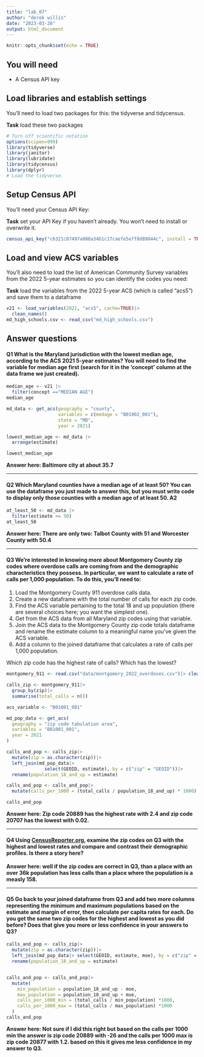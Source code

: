 ```yaml
---
title: "lab_07"
author: "derek willis"
date: "2023-03-28"
output: html_document
---
```


```r
knitr::opts_chunk$set(echo = TRUE)
```

## You will need

-   A Census API key

## Load libraries and establish settings

You'll need to load two packages for this: the tidyverse and tidycensus.

**Task** load these two packages

```r
# Turn off scientific notation
options(scipen=999)
library(tidyverse)
library(janitor)
library(lubridate)
library(tidycensus)
library(dplyr)
# Load the tidyverse.
```

## Setup Census API

You'll need your Census API Key:

**Task** set your API Key if you haven't already. You won't need to install or overwrite it.

```r
census_api_key("c6321c87497a080a34b1c17caefe5eff8d89044c", install = TRUE, overwrite = TRUE)
```

## Load and view ACS variables

You'll also need to load the list of American Community Survey variables from the 2022 5-year estimates so you can identify the codes you need:

**Task** load the variables from the 2022 5-year ACS (which is called "acs5") and save them to a dataframe

```r
v21 <- load_variables(2021, "acs5", cache=TRUE)|>
  clean_names()
md_high_schools.csv <- read_csv("md_high_schools.csv")
```

## Answer questions

#### **Q1** What is the Maryland jurisdiction with the lowest median age, according to the ACS 2021 5-year estimates? You will need to find the variable for median age first (search for it in the 'concept' column at the data frame we just created).

```r
median_age <- v21 |>
  filter(concept =="MEDIAN AGE")
median_age

md_data <- get_acs(geography = "county",
                   variables = c(medage = "B01002_001"),
                   state = "MD",
                   year = 2021)

lowest_median_age <- md_data |>
  arrange(estimate)

lowest_median_age

```

**Answer here: Baltimore city at about 35.7**

------------------------------------------------------------------------

#### **Q2** Which Maryland counties have a median age of at least 50? You can use the dataframe you just made to answer this, but you must write code to display only those counties with a median age of at least 50. **A2**

```r
at_least_50 <- md_data |>
  filter(estimate >= 50)
at_least_50

```

**Answer here: There are only two: Talbot County with 51 and Worcester County with 50.4**

------------------------------------------------------------------------

#### **Q3** We're interested in knowing more about Montgomery County zip codes where overdose calls are coming from and the demographic characteristics they possess. In particular, we want to calculate a rate of calls per 1,000 population. To do this, you'll need to:

1.  Load the Montgomery County 911 overdose calls data.
2.  Create a new dataframe with the total number of calls for each zip code.
3.  Find the ACS variable pertaining to the total 18 and up population (there are several choices here; you want the simplest one).
4.  Get from the ACS data from all Maryland zip codes using that variable.
5.  Join the ACS data to the Montgomery County zip code totals dataframe and rename the estimate column to a meaningful name you've given the ACS variable.
6.  Add a column to the joined dataframe that calculates a rate of calls per 1,000 population.

Which zip code has the highest rate of calls? Which has the lowest?

```r
montgomery_911 <- read.csv("data/montgomery_2022_overdoses.csv")|> clean_names()

calls_zip <- montgomery_911|>
  group_by(zip)|>
  summarise(total_calls = n())

acs_variable <- "B01001_001"

md_pop_data <- get_acs(
  geography = "zip code tabulation area",
  variables = "B01001_001",
  year = 2021
)

calls_and_pop <- calls_zip|>
  mutate(zip = as.character(zip))|>
  left_join(md_pop_data|>
              select(GEOID, estimate), by = c("zip" = "GEOID"))|>
  rename(population_18_and_up = estimate)

calls_and_pop <- calls_and_pop|>
  mutate(calls_per_1000 = (total_calls / population_18_and_up) * 1000)

calls_and_pop

```

**Answer here: Zip code 20889 has the highest rate with 2.4 and zip code 20707 has the lowest with 0.02.**

------------------------------------------------------------------------

#### **Q4** Using [CensusReporter.org](https://censusreporter.org/), examine the zip codes on Q3 with the highest and lowest rates and compare and contrast their demographic profiles. Is there a story here?

**Answer here: well if the zip codes are correct in Q3, than a place with an over 36k population has less calls than a place where the population is a measly 158.**

------------------------------------------------------------------------

#### **Q5** Go back to your joined dataframe from Q3 and add two more columns representing the minimum and maximum populations based on the estimate and margin of error, then calculate per capita rates for each. Do you get the same two zip codes for the highest and lowest as you did before? Does that give you more or less confidence in your answers to Q3?

```r
calls_and_pop <- calls_zip|>
  mutate(zip = as.character(zip))|>
  left_join(md_pop_data|> select(GEOID, estimate, moe), by = c("zip" = "GEOID")) |>
  rename(population_18_and_up = estimate)


calls_and_pop <- calls_and_pop|>
  mutate(
    min_population = population_18_and_up - moe,
    max_population = population_18_and_up + moe,
    calls_per_1000_min = (total_calls / min_population) *1000,
    calls_per_1000_max = (total_calls / max_population) *1000
  )
calls_and_pop
```

**Answer here: Not sure if I did this right but based on the calls per 1000 min the answer is zip code 20889 with -26 and the calls per 1000 max is zip code 20877 with 1.2. based on this it gives me less confidence in my answer to Q3.**
